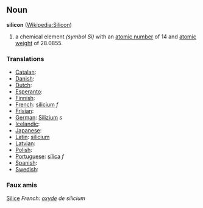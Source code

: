 == Noun ==
'''silicon''' ([[en:Silicon|Wikipedia:Silicon]])

# a chemical element ''(symbol Si)'' with an [[atomic number]] of 14 and [[atomic weight]] of 28.0855.

===Translations===
*[[Catalan]]: [[]] 
*[[Danish]]: [[]]
*[[Dutch]]: [[]] 
*[[Esperanto]]: [[]]
*[[Finnish]]: [[]]
*[[French]]: [[silicium]] ''f''
*[[Frisian]]: [[]]
*[[German]]: [[Silizium]] ''s''
*[[Icelandic]]: [[]]
*[[Japanese]]: [[]]
*[[Latin]]: [[silicium]]
*[[Latvian]]: [[]]
*[[Polish]]: [[]]
*[[Portuguese]]: [[sílica]] ''f''
*[[Spanish]]: [[]] 
*[[Swedish]]: [[]]

===Faux amis===
[[Silice]] ''French: [[oxyde]] de silicium''